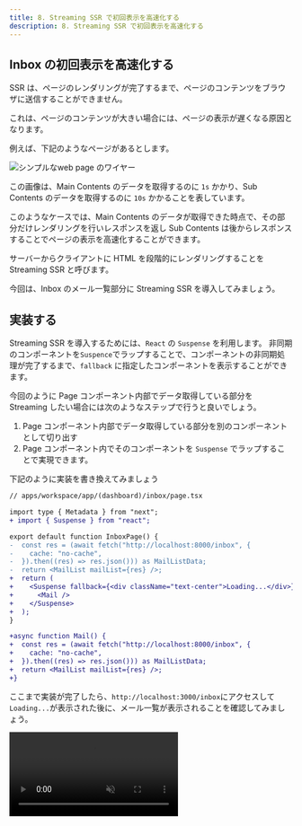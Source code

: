 ```yaml
---
title: 8. Streaming SSR で初回表示を高速化する
description: 8. Streaming SSR で初回表示を高速化する
---
```


## Inbox の初回表示を高速化する

SSR は、ページのレンダリングが完了するまで、ページのコンテンツをブラウザに送信することができません。

これは、ページのコンテンツが大きい場合には、ページの表示が遅くなる原因となります。

例えば、下記のようなページがあるとします。

![シンプルなweb page のワイヤー](../../assets/ssr-wire.png)

この画像は、Main Contents のデータを取得するのに `1s` かかり、Sub Contents のデータを取得するのに `10s` かかることを表しています。

このようなケースでは、Main Contents のデータが取得できた時点で、その部分だけレンダリングを行いレスポンスを返し Sub Contents は後からレスポンスすることでページの表示を高速化することができます。

サーバーからクライアントに HTML を段階的にレンダリングすることを Streaming SSR と呼びます。

今回は、Inbox のメール一覧部分に Streaming SSR を導入してみましょう。

## 実装する

Streaming SSR を導入するためには、`React` の `Suspense` を利用します。
非同期のコンポーネントを`Suspence`でラップすることで、コンポーネントの非同期処理が完了するまで、`fallback` に指定したコンポーネントを表示することができます。

今回のように Page コンポーネント内部でデータ取得している部分を Streaming したい場合には次のようなステップで行うと良いでしょう。

1. Page コンポーネント内部でデータ取得している部分を別のコンポーネントとして切り出す
2. Page コンポーネント内でそのコンポーネントを `Suspense` でラップすることで実現できます。

下記のように実装を書き換えてみましょう
```diff format="tsx"
// apps/workspace/app/(dashboard)/inbox/page.tsx

import type { Metadata } from "next";
+ import { Suspense } from "react";

export default function InboxPage() {
-  const res = (await fetch("http://localhost:8000/inbox", {
-    cache: "no-cache",
-  }).then((res) => res.json())) as MailListData;
-  return <MailList mailList={res} />;
+  return (
+    <Suspense fallback={<div className="text-center">Loading...</div>}>
+      <Mail />
+    </Suspense>
+  );
}

+async function Mail() {
+  const res = (await fetch("http://localhost:8000/inbox", {
+    cache: "no-cache",
+  }).then((res) => res.json())) as MailListData;
+  return <MailList mailList={res} />;
+}

```

ここまで実装が完了したら、`http://localhost:3000/inbox`にアクセスして`Loading...`が表示された後に、メール一覧が表示されることを確認してみましょう。

<video src={videoSrc} controls muted loop autoPlay />

<Aside>
`fallback`以外にも`loading.ts (loading.js)` を追加することでも、ローディング画面をカスタマイズすることができます。

`loading.ts (loading.js)` が存在する場合には、自動的に`fallback` に指定するコンポーネントとして利用されます。

https://nextjs.org/docs/app/api-reference/file-conventions/loading
</Aside>

## まとめ

このページでは、Streaming SSR を導入することで、初回表示を高速化する方法を学びました。
TTFBを改善することで、ユーザーのストレスを軽減しUXを向上させることができます。
